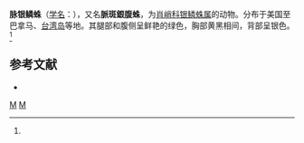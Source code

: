 {{Speciesbox
| taxon = Leucauge venusta
| image = Leucauge venusta Kaldari 01.jpg
| image_upright = 0.8
| image_caption = 成年雌蛛
| binomial_authority = (Walckenaer, 1841)<ref name='id13393'>{{cite web| url =http://www.bioinfo.cn/db05/BjdwSpecies.php?action=view&id=13393| title =脉银鳞蛛| work =《中国动物物种编目数据库》| publisher =中国科学院微生物研究所| author =中国科学院动物研究所| accessdate =2009-04-28| deadurl =yes| archiveurl =https://web.archive.org/web/20160305100925/http://www.bioinfo.cn/db05/BjdwSpecies.php?action=view&id=13393| archivedate =2016-03-05}}</ref>
}}

'''脉银鳞蛛'''（[[学名|学名]]：{{lang|la|''Leucauge venusta''}}），又名'''脈斑銀腹蛛'''，为[[肖峭科|肖峭科]][[银鳞蛛属|银鳞蛛属]]的动物。分布于美国至巴拿马、[[台湾岛|台湾岛]]等地。其腿部和腹侧呈鲜艳的绿色，胸部黄黑相间，背部呈银色。<ref name='id13393'/>

== 参考文献 ==
{{reflist}}
* {{TaiBNET| zh=脈斑銀腹蛛 | id=312616 | binomial=Leucauge venusta | authority=Walckenacer, 1842 | var= | accessdate=2013-01-24}}
{{taxonbar}}
[[Category:_1841年描述的动物|M]]
[[Category:银鳞蛛属|M]]